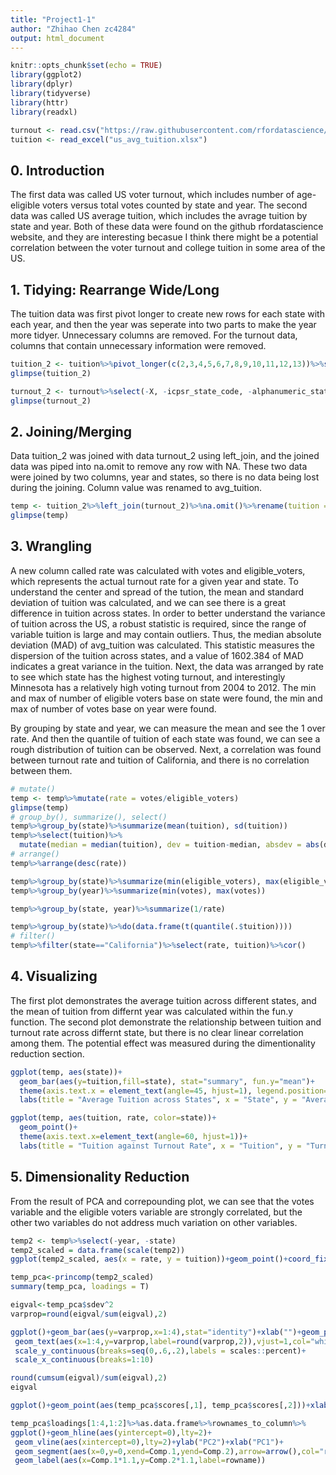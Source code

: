 ```yaml
---
title: "Project1-1"
author: "Zhihao Chen zc4284"
output: html_document
---
```


```r
knitr::opts_chunk$set(echo = TRUE)
library(ggplot2)
library(dplyr)
library(tidyverse)
library(httr)
library(readxl)

turnout <- read.csv("https://raw.githubusercontent.com/rfordatascience/tidytuesday/master/data/2018/2018-10-09/voter_turnout.csv")
tuition <- read_excel("us_avg_tuition.xlsx")
```
## 0. Introduction
The first data was called US voter turnout, which includes number of age-eligible voters versus total votes counted by state and year. The second data was called US average tuition, which includes the avrage tuition by state and year. Both of these data were found on the github rfordatascience website, and they are interesting becasue I think there might be a potential correlation between the voter turnout and college tuition in some area of the US. 

## 1. Tidying: Rearrange Wide/Long
The tuition data was first pivot longer to create new rows for each state with each year, and then the year was seperate into two parts to make the year more tidyer. Unnecessary columns are removed. For the turnout data, columns that contain unnecessary information were removed. 
```r
tuition_2 <- tuition%>%pivot_longer(c(2,3,4,5,6,7,8,9,10,11,12,13))%>%separate(name, into=c("year","unknown"), convert=T)%>%rename(state = State)%>%select(-unknown)
glimpse(tuition_2)

turnout_2 <- turnout%>%select(-X, -icpsr_state_code, -alphanumeric_state_code)
glimpse(turnout_2)
```

## 2. Joining/Merging
Data tuition_2 was joined with data turnout_2 using left_join, and the joined data was piped into na.omit to remove any row with NA. These two data were joined by two columns, year and states, so there is no data being lost during the joining. Column value was renamed to avg_tuition. 
```r
temp <- tuition_2%>%left_join(turnout_2)%>%na.omit()%>%rename(tuition = value)
glimpse(temp)
```

## 3. Wrangling
A new column called rate was calculated with votes and eligible_voters, which represents the actual turnout rate for a given year and state. To understand the center and spread of the tution, the mean and standard deviation of tuition was calculated, and we can see there is a great difference in tuition across states. In order to better understand the variance of tuition across the US, a robust statistic is required, since the range of variable tuition is large and may contain outliers. Thus, the median absolute deviation (MAD) of avg_tuition was calculated. This statistic measures the dispersion of the tuition across states, and a value of 1602.384 of MAD indicates a great variance in the tuition. Next, the data was arranged by rate to see which state has the highest voting turnout, and interestingly Minnesota has a relatively high voting turnout from 2004 to 2012. The min and max of number of eligible voters base on state were found, the min and max of number of votes base on year were found.

By grouping by state and year, we can measure the mean and see the 1 over rate. And then the quantile of tuition of each state was found, we can see a rough distribution of tuition can be observed. Next, a correlation was found between turnout rate and tuition of California, and there is no correlation between them. 
```r
# mutate()
temp <- temp%>%mutate(rate = votes/eligible_voters)
glimpse(temp)
# group_by(), summarize(), select()
temp%>%group_by(state)%>%summarize(mean(tuition), sd(tuition))
temp%>%select(tuition)%>% 
  mutate(median = median(tuition), dev = tuition-median, absdev = abs(dev), MAD=median(absdev))
# arrange()
temp%>%arrange(desc(rate))

temp%>%group_by(state)%>%summarize(min(eligible_voters), max(eligible_voters))
temp%>%group_by(year)%>%summarize(min(votes), max(votes))

temp%>%group_by(state, year)%>%summarize(1/rate)

temp%>%group_by(state)%>%do(data.frame(t(quantile(.$tuition))))
# filter()
temp%>%filter(state=="California")%>%select(rate, tuition)%>%cor()
```

## 4. Visualizing
The first plot demonstrates the average tuition across different states, and the mean of tuition from differnt year was calculated within the fun.y function. The second plot demonstrate the relationship between tuition and turnout rate across differnt state, but there is no clear linear correlation among them. The potential effect was measured during the dimentionality reduction section. 
```r
ggplot(temp, aes(state))+
  geom_bar(aes(y=tuition,fill=state), stat="summary", fun.y="mean")+ 
  theme(axis.text.x = element_text(angle=45, hjust=1), legend.position="none")+
  labs(title = "Average Tuition across States", x = "State", y = "Average Tuition")

ggplot(temp, aes(tuition, rate, color=state))+
  geom_point()+
  theme(axis.text.x=element_text(angle=60, hjust=1))+
  labs(title = "Tuition against Turnout Rate", x = "Tuition", y = "Turnout Rate")
```

## 5. Dimensionality Reduction
From the result of PCA and correpounding plot, we can see that the votes variable and the eligible voters variable are strongly correlated, but the other two variables do not address much variation on other variables. 
```r
temp2 <- temp%>%select(-year, -state)
temp2_scaled = data.frame(scale(temp2))
ggplot(temp2_scaled, aes(x = rate, y = tuition))+geom_point()+coord_fixed()

temp_pca<-princomp(temp2_scaled)
summary(temp_pca, loadings = T)

eigval<-temp_pca$sdev^2
varprop=round(eigval/sum(eigval),2)

ggplot()+geom_bar(aes(y=varprop,x=1:4),stat="identity")+xlab("")+geom_path(aes(y=varprop,x=1:4))+
 geom_text(aes(x=1:4,y=varprop,label=round(varprop,2)),vjust=1,col="white",size=5)+
 scale_y_continuous(breaks=seq(0,.6,.2),labels = scales::percent)+
 scale_x_continuous(breaks=1:10)

round(cumsum(eigval)/sum(eigval),2) 
eigval

ggplot()+geom_point(aes(temp_pca$scores[,1], temp_pca$scores[,2]))+xlab("PC1")+ylab("PC2")

temp_pca$loadings[1:4,1:2]%>%as.data.frame%>%rownames_to_column%>%
ggplot()+geom_hline(aes(yintercept=0),lty=2)+
 geom_vline(aes(xintercept=0),lty=2)+ylab("PC2")+xlab("PC1")+
 geom_segment(aes(x=0,y=0,xend=Comp.1,yend=Comp.2),arrow=arrow(),col="red")+
 geom_label(aes(x=Comp.1*1.1,y=Comp.2*1.1,label=rowname))
```


